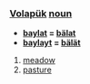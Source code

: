 === [[Volapük]]  [[noun]] === 
*'''[[baylat]] = [[bälat]]''' 
*'''[[baylayt]] = [[bälät]]''' 
# [[meadow]]
# [[pasture]]